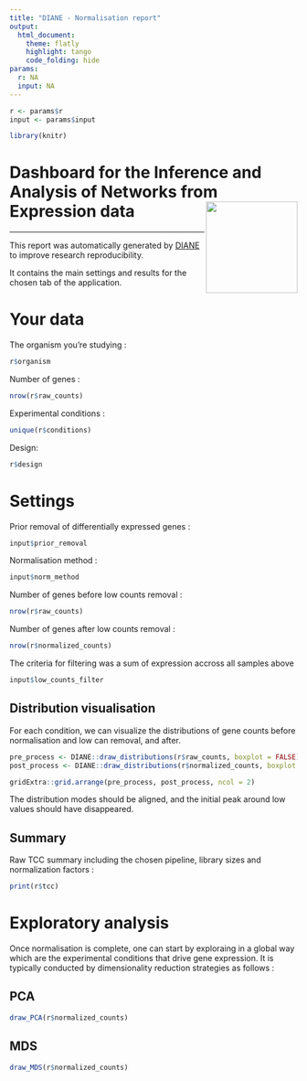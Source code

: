 ---
title: "DIANE - Normalisation report"
output: 
  html_document:
    theme: flatly
    highlight: tango
    code_folding: hide
params:
  r: NA
  input: NA
---

```{r, include=FALSE}
r <- params$r
input <- params$input

library(knitr)
```


# Dashboard for the Inference and Analysis of Networks from Expression data <img src="favicon.ico" align="right" alt="" width="160" />

---

This report was automatically generated by [DIANE](https://oceanecsn.github.io/DIANE) to improve research reproducibility.

It contains the main settings and results for the chosen tab of the application.


# Your data

The organism you're studying :
```{r}
r$organism
```

Number of genes :
```{r}
nrow(r$raw_counts)
```

Experimental conditions :
```{r}
unique(r$conditions)
```

Design:
```{r}
r$design
```



# Settings


Prior removal of differentially expressed genes :
```{r}
input$prior_removal
```

Normalisation method :
```{r}
input$norm_method
```

Number of genes before low counts removal :
```{r}
nrow(r$raw_counts)
```

Number of genes after low counts removal :
```{r}
nrow(r$normalized_counts)
```

The criteria for filtering was a sum of expression accross all samples above 
```{r}
input$low_counts_filter
```

## Distribution visualisation

For each condition, we can visualize the distributions of gene counts before normalisation and low can removal, and after.

```{r viz_filter, fig.width=10, fig.height=12}
pre_process <- DIANE::draw_distributions(r$raw_counts, boxplot = FALSE) + ggplot2::ggtitle("Before")
post_process <- DIANE::draw_distributions(r$normalized_counts, boxplot = FALSE)+ ggplot2::ggtitle("After")

gridExtra::grid.arrange(pre_process, post_process, ncol = 2)

```

The distribution modes should be aligned, and the initial peak around low values should have disappeared.

## Summary

Raw TCC summary including the chosen pipeline, library sizes and normalization factors :

```{r}
print(r$tcc)
```


# Exploratory analysis

Once normalisation is complete, one can start by exploraing in a global way which are the experimental conditions that drive gene expression. It is typically conducted by dimensionality reduction strategies as follows :

## PCA


```{r, fig.width=10, fig.height=8}
draw_PCA(r$normalized_counts)
```


## MDS


```{r, fig.width=10, fig.height=8}
draw_MDS(r$normalized_counts)
```